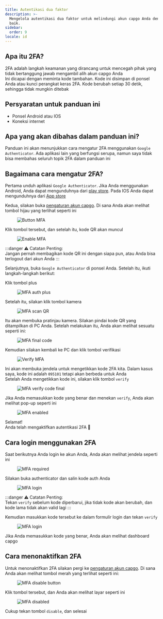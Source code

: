 ```yaml
---
title: Autentikasi dua faktor
description: >-
  Mengelola autentikasi dua faktor untuk melindungi akun capgo Anda dengan lebih
  baik.
sidebar:
  order: 9
locale: id
---
```


## Apa itu 2FA?

2FA adalah langkah keamanan yang dirancang untuk mencegah pihak yang tidak bertanggung jawab mengambil alih akun capgo Anda\
Ini dicapai dengan meminta kode tambahan. Kode ini disimpan di ponsel Anda atau kunci perangkat keras 2FA. Kode berubah setiap 30 detik, sehingga tidak mungkin ditebak

## Persyaratan untuk panduan ini
 - Ponsel Android atau IOS
 - Koneksi internet

## Apa yang akan dibahas dalam panduan ini?

Panduan ini akan menunjukkan cara mengatur 2FA menggunakan `Google Authenticator`. Ada aplikasi lain yang berfungsi serupa, namun saya tidak bisa membahas seluruh topik 2FA dalam panduan ini

## Bagaimana cara mengatur 2FA?

Pertama unduh aplikasi `Google Authenticator`. Jika Anda menggunakan Android, Anda dapat mengunduhnya dari [play store](https://playgooglecom/store/apps/details/?id=comgoogleandroidappsauthenticator2). Pada IOS Anda dapat mengunduhnya dari [App store](https://appsapplecom/us/app/google-authenticator/id388497605/)

Kedua, silakan buka [pengaturan akun capgo](https://webcapgo.app/dashboard/settings/account/). Di sana Anda akan melihat tombol hijau yang terlihat seperti ini

<figure><img style="margin-left: auto; margin-right: auto" src="/button-mfa.webp" alt="Button MFA" /><figcaption></figcaption></figure>

Klik tombol tersebut, dan setelah itu, kode QR akan muncul

<figure><img style="margin-left: auto; margin-right: auto" src="/enable-mfa.webp" alt="Enable MFA" /><figcaption></figcaption></figure>

:::danger
⚠️ Catatan Penting: \
Jangan pernah membagikan kode QR ini dengan siapa pun, atau Anda bisa terlogout dari akun Anda
:::

Selanjutnya, buka `Google Authenticator` di ponsel Anda. Setelah itu, ikuti langkah-langkah berikut:

Klik tombol plus

<figure><img style="margin-left: auto; margin-right: auto" src="/mfa-auth-plus.webp" alt="MFA auth plus" /><figcaption></figcaption></figure>

Setelah itu, silakan klik tombol kamera

<figure><img style="margin-left: auto; margin-right: auto" src="/mfa-scan-qr.webp" alt="MFA scan QR" /><figcaption></figcaption></figure>

Itu akan membuka pratinjau kamera. Silakan pindai kode QR yang ditampilkan di PC Anda. Setelah melakukan itu, Anda akan melihat sesuatu seperti ini:

<figure><img style="margin-left: auto; margin-right: auto" src="/mfa-final-code.webp" alt="MFA final code" /><figcaption></figcaption></figure>

Kemudian silakan kembali ke PC dan klik tombol verifikasi

<figure><img style="margin-left: auto; margin-right: auto" src="/enable-mfa-verify.webp" alt="Verify MFA" /><figcaption></figcaption></figure>

Ini akan membuka jendela untuk mengetikkan kode 2FA kita. Dalam kasus saya, kode ini adalah `095101` tetapi akan berbeda untuk Anda\
Setelah Anda mengetikkan kode ini, silakan klik tombol `verify`

<figure><img style="margin-left: auto; margin-right: auto" src="/mfa-verify-final-code.webp" alt="MFA verify code final" /><figcaption></figcaption></figure>

Jika Anda memasukkan kode yang benar dan menekan `verify`, Anda akan melihat pop-up seperti ini

<figure><img style="margin-left: auto; margin-right: auto" src="/mfa-enabled.webp" alt="MFA enabled" /><figcaption></figcaption></figure>

Selamat!\
Anda telah mengaktifkan autentikasi 2FA 🎉

## Cara login menggunakan 2FA

Saat berikutnya Anda login ke akun Anda, Anda akan melihat jendela seperti ini
<figure><img style="margin-left: auto; margin-right: auto" src="/mfa-required.webp" alt="MFA required" /><figcaption></figcaption></figure>

Silakan buka authenticator dan salin kode auth Anda

<figure><img style="margin-left: auto; margin-right: auto" src="/mfa-login.webp" alt="MFA login" /><figcaption></figcaption></figure>

:::danger
⚠️ Catatan Penting: \
Tekan `verify` sebelum kode diperbarui, jika tidak kode akan berubah, dan kode lama tidak akan valid lagi
:::

Kemudian masukkan kode tersebut ke dalam formulir login dan tekan `verify`

<figure><img style="margin-left: auto; margin-right: auto" src="/mfa-final-login-verify.webp" alt="MFA login" /><figcaption></figcaption></figure>

Jika Anda memasukkan kode yang benar, Anda akan melihat dashboard capgo

## Cara menonaktifkan 2FA

Untuk menonaktifkan 2FA silakan pergi ke [pengaturan akun capgo](https://webcapgo.app/dashboard/settings/account/). Di sana Anda akan melihat tombol merah yang terlihat seperti ini:

<figure><img style="margin-left: auto; margin-right: auto" src="/mfa-disable-button.webp" alt="MFA disable button" /><figcaption></figcaption></figure>

Klik tombol tersebut, dan Anda akan melihat layar seperti ini

<figure><img style="margin-left: auto; margin-right: auto" src="/mfa-disable-2.webp" alt="MFA disabled" /><figcaption></figcaption></figure>

Cukup tekan tombol `disable`, dan selesai